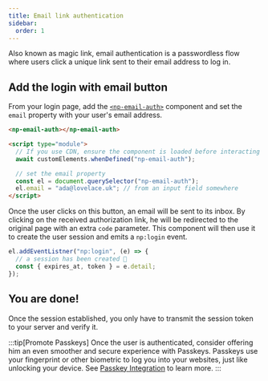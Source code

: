 ```yaml
---
title: Email link authentication
sidebar:
  order: 1
---
```


Also known as magic link, email authentication is a passwordless flow where users click a unique link sent to their email address to log in.

## Add the login with email button

From your login page, add the [`<np-email-auth>`](/reference/components/np-email-auth) component and set the `email` property with your user's email address.

```html
<np-email-auth></np-email-auth>

<script type="module">
  // If you use CDN, ensure the component is loaded before interacting with it.
  await customElements.whenDefined("np-email-auth");

  // set the email property
  const el = document.querySelector("np-email-auth");
  el.email = "ada@lovelace.uk"; // from an input field somewhere
</script>
```

Once the user clicks on this button, an email will be sent to its inbox.
By clicking on the received authorization link, he will be redirected to the original page with an extra `code` parameter.
This component will then use it to create the user session and emits a `np:login` event.

```js
el.addEventListner("np:login", (e) => {
  // a session has been created 🎉
  const { expires_at, token } = e.detail;
});
```

## You are done!

Once the session established, you only have to transmit the session token to your server and verify it.


<LinkCard title="Session management" description="Learn how to manage session and verify the session token" href="/guides/session" />

:::tip[Promote Passkeys]
Once the user is authenticated, consider offering him an even smoother and secure experience with Passkeys.
Passkeys use your fingerprint or other biometric to log you into your websites, just like unlocking your device.
See [Passkey Integration](/guides/passkeys) to learn more.
:::
